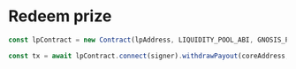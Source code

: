 # Redeem prize

```ts
const lpContract = new Contract(lpAddress, LIQUIDITY_POOL_ABI, GNOSIS_PROVIDER)

const tx = await lpContract.connect(signer).withdrawPayout(coreAddress, bet.betId, true)
```
